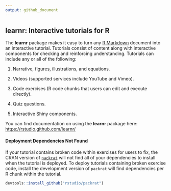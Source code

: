 ```yaml
---
output: github_document
---
```


## learnr: Interactive tutorials for R

The **learnr** package makes it easy to turn any [R Markdown](http://rmarkdown.rstudio.com) document into an interactive tutorial. Tutorials consist of content along with interactive components for checking and reinforcing understanding. Tutorials can include any or all of the following:

1. Narrative, figures, illustrations, and equations.

2. Videos (supported services include YouTube and Vimeo).

3. Code exercises (R code chunks that users can edit and execute directly).

4. Quiz questions.

5. Interactive Shiny components.

You can find documentation on using the **learnr** package here: <https://rstudio.github.com/learnr/>

#### Deployment Dependencies Not Found

If your tutorial contains broken code within exercises for users to fix, the CRAN version of [`packrat`](https://github.com/rstudio/packrat/) will not find all of your dependencies to install when the tutorial is deployed.  To deploy tutorials containing broken exercise code, install the development version of `packrat` will find dependencies per R chunk within the tutorial.

```r
devtools::install_github("rstudio/packrat")
```
